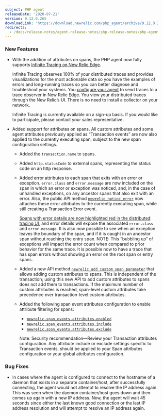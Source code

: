 ```yaml
---
subject: PHP agent
releaseDate: '2020-07-21'
version: 9.12.0.268
downloadLink: 'https://download.newrelic.com/php_agent/archive/9.12.0.268/'
redirects:
  - /docs/release-notes/agent-release-notes/php-release-notes/php-agent-9120
---
```


### New Features

* With the addition of attributes on spans, the PHP agent now fully supports [Infinite Tracing on New Relic Edge](https://docs.newrelic.com/docs/understand-dependencies/distributed-tracing/enable-configure/enable-distributed-tracing).

  Infinite Tracing observes 100% of your distributed traces and provides visualizations for the most actionable data so you have the examples of errors and long-running traces so you can better diagnose and troubleshoot your systems. You [configure your agent](https://docs.newrelic.com/docs/agents/php-agent/configuration/php-agent-configuration#inivar-inftr-host) to send traces to a trace observer in New Relic Edge. You view your distributed traces through the New Relic’s UI. There is no need to install a collector on your network.

  Infinite Tracing is currently available on a sign-up basis. If you would like to participate, please contact your sales representative.
* Added support for attributes on spans. All custom attributes and some agent attributes previously applied as “Transaction events” are now also applied to the currently executing span, subject to the new span configuration settings.

  * Added the `transaction.name` to spans.
  * Added `http.statusCode` to external spans, representing the status code on an http response.
  * Added error attributes to each span that exits with an error or exception. `error.class` and `error.message` are now included on the span in which an error or exception was noticed, and, in the case of unhandled exceptions, on any ancestor spans that also exit with an error. Also, the public API method [`newrelic_notice_error`](https://docs.newrelic.com/docs/agents/php-agent/php-agent-api/newrelic_notice_error) now attaches these error attributes to the currently executing span, while still creating a Transaction Error event.

    [Spans with error details are now highlighted red in the distributed tracing UI](https://docs.newrelic.com/docs/apm/distributed-tracing/ui-data/understand-use-distributed-tracing-data#error-tips), and error details will expose the associated `error.class` and `error.message`. It is also now possible to see when an exception leaves the boundary of the span, and if it is caught in an ancestor span without reaching the entry span. NOTE: This “bubbling up” of exceptions will impact the error count when compared to prior behavior for the same trace. It is possible now to have a trace that has span errors without showing an error on the root span or entry spans.
  * Added a new API method [`newrelic_add_custom_span_parameter`](https://docs.newrelic.com/docs/agents/php-agent/php-agent-api/newrelic_add_custom_parameter) that allows adding custom attributes to spans. This is independent of the transaction; using this new API to add custom attributes to spans does not add them to transactions. If the maximum number of custom attributes is reached, span-level custom attributes take precedence over transaction-level custom attributes.
  * Added the following span event attributes configuration to enable attribute filtering for spans:

    * [`newrelic.span_events.attributes.enabled`](https://docs.newrelic.com/docs/agents/php-agent/attributes/enable-or-disable-attributes#cfg-tt-attributes-enabled)
    * [`newrelic.span_events.attributes.include`](https://docs.newrelic.com/docs/agents/php-agent/attributes/enable-or-disable-attributes#cfg-tt-attributes-include)
    * [`newrelic.span_events.attributes.exclude`](https://docs.newrelic.com/docs/agents/php-agent/attributes/enable-or-disable-attributes#cfg-tt-attributes-exclude)

    Note: Security recommendation—Review your Transaction attributes configuration. Any attribute include or exclude settings specific to Transaction events, should be applied to your Span attributes configuration or your global attributes configuration.

### Bug Fixes

* In cases where the agent is configured to connect to the hostname of a daemon that exists in a separate container/host, after successfully connecting, the agent would not attempt to resolve the IP address again. This was seen when the daemon container/host goes down and then comes up again with a new IP address. Now, the agent will wait 45 seconds since either the last known good connection or the last IP address resolution and will attempt to resolve an IP address again.
